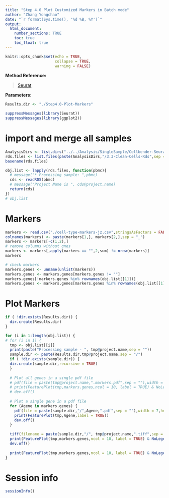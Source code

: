 ```yaml
---
title: "Step 4.0 Plot Customized Markers in Batch mode"
author: "Zhang Yongchao"
date: "`r format(Sys.time(), '%d %B, %Y')`"
output: 
  html_document:
    number_sections: TRUE
    toc: true
    toc_float: true
---
```


```r
knitr::opts_chunk$set(echo = TRUE,
                      collapse = TRUE,
                      warning = FALSE)
```

**Method Reference:**

>[Seurat](https://satijalab.org/seurat/)

**Parameters:**

```r
Results.dir <- "./Step4.0-Plot-Markers"
```

```r
suppressMessages(library(Seurat))
suppressMessages(library(ggplot2))
```

# import and merge all samples

```r
AnalysisDirs <- list.dirs("../../Analysis/SingleSample/Cellbender-Seurat-Scrublet",recursive = FALSE,full.names = TRUE)
rds.files <- list.files(paste(AnalysisDirs,"/3.3-Clean-Cells-Rds",sep = ""),pattern = "rds$",full.names = TRUE)
basename(rds.files)
```

```r
obj.list <- lapply(rds.files, function(pbmc){
  # message("* Processing sample: ",pbmc)
  cds <- readRDS(pbmc)
  # message("Project Name is ", cds@project.name)
  return(cds)
})
# obj.list
```

# Markers

```r
markers <- read.csv("./cell-type-markers-jz.csv",stringsAsFactors = FALSE)
colnames(markers) <- paste(markers[1,], markers[2,],sep = "_")
markers <- markers[-c(1,2),]
# remove columns without gnes
markers <- markers[,apply(markers == "",2,sum) != nrow(markers)]
markers
```

```r
# check markers
markers.genes <- unname(unlist(markers))
markers.genes <- markers.genes[markers.genes != ""]
markers.genes[!markers.genes %in% rownames(obj.list[[1]])]
markers.genes <- markers.genes[markers.genes %in% rownames(obj.list[[1]])]
```

# Plot Markers

```r

if ( !dir.exists(Results.dir)) {
  dir.create(Results.dir)
}

for (i in 1:length(obj.list)) {
# for (i in 1) {
  tmp <- obj.list[[i]]
  print(paste("Processing sample - ", tmp@project.name,sep = ""))
  sample.dir <- paste(Results.dir,tmp@project.name,sep = "/")
  if ( !dir.exists(sample.dir)) {
  dir.create(sample.dir,recursive = TRUE)
  }
  
  # Plot all genes in a single pdf file
  # pdf(file = paste(tmp@project.name,".markers.pdf",sep = ""),width = 40,height = 32)
  # print(FeaturePlot(tmp,markers.genes,ncol = 10, label = TRUE) & NoLegend())
  # dev.off()
  
  # Plot a single gene in a pdf file
  for (Agene in markers.genes) {
    pdf(file = paste(sample.dir,"/",Agene,".pdf",sep = ""),width = 7,height = 6)
    print(FeaturePlot(tmp,Agene,label = TRUE))
    dev.off()
  }
  
  tiff(filename = paste(sample.dir,"/", tmp@project.name,".tiff",sep = ""),width = 40,height = 32,units = "in",res = 150)
  print(FeaturePlot(tmp,markers.genes,ncol = 10, label = TRUE) & NoLegend())
  dev.off()
  
  print(FeaturePlot(tmp,markers.genes,ncol = 10, label = TRUE) & NoLegend())
}
```

# Session info

```r
sessionInfo()
```



